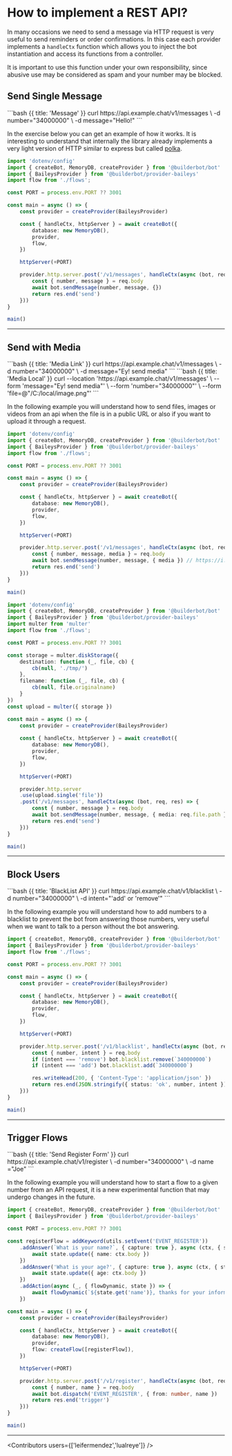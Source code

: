 
# How to implement a REST API?

In many occasions we need to send a message via HTTP request is very useful to send reminders or order confirmations. In this case each provider implements a `handleCtx` function which allows you to inject the bot instantiation and access its functions from a controller.

<Error>
It is important to use this function under your own responsibility, since abusive use may be considered as spam and your number may be blocked.
</Error>

## Send Single Message

  <CodeGroup title="Request" tag="POST" label="/v1/messages">
  ```bash {{ title: 'Message' }}
  curl https://api.example.chat/v1/messages \
    -d number="34000000" \
    -d message="Hello!"
  ```
  </CodeGroup>

In the exercise below you can get an example of how it works. It is interesting to understand that internally the library already implements a very light version of HTTP similar to express but called [polka](https://github.com/lukeed/polka/tree/main).

```ts {{title:'app.ts'}}
import 'dotenv/config'
import { createBot, MemoryDB, createProvider } from '@builderbot/bot'
import { BaileysProvider } from '@builderbot/provider-baileys'
import flow from './flows';

const PORT = process.env.PORT ?? 3001

const main = async () => {
    const provider = createProvider(BaileysProvider)

    const { handleCtx, httpServer } = await createBot({
        database: new MemoryDB(),
        provider,
        flow,
    })

    httpServer(+PORT)

    provider.http.server.post('/v1/messages', handleCtx(async (bot, req, res) => {
        const { number, message } = req.body
        await bot.sendMessage(number, message, {})
        return res.end('send')
    }))
}

main()
```
---

## Send with Media

  <CodeGroup title="Request" tag="POST" label="/v1/messages">
  ```bash {{ title: 'Media Link' }}
  curl https://api.example.chat/v1/messages \
    -d number="34000000" \
    -d message="Ey! send media"
  ```
  ```bash {{ title: 'Media Local' }}
  curl --location 'https://api.example.chat/v1/messages' \
  --form 'message="Ey! send media"' \
  --form 'number="34000000"' \
  --form 'file=@"/C:/local/image.png"'
  ```
  </CodeGroup>

In the following example you will understand how to send files, images or videos from an api when the file is in a public URL or also if you want to upload it through a request.

<CodeGroup>

```ts {{title:'app-media.ts'}}
import 'dotenv/config'
import { createBot, MemoryDB, createProvider } from '@builderbot/bot'
import { BaileysProvider } from '@builderbot/provider-baileys'
import flow from './flows';

const PORT = process.env.PORT ?? 3001

const main = async () => {
    const provider = createProvider(BaileysProvider)

    const { handleCtx, httpServer } = await createBot({
        database: new MemoryDB(),
        provider,
        flow,
    })

    httpServer(+PORT)

    provider.http.server.post('/v1/messages', handleCtx(async (bot, req, res) => {
        const { number, message, media } = req.body
        await bot.sendMessage(number, message, { media }) // https://i.imgur.com/0HpzsEm.png
        return res.end('send')
    }))
}

main()
```
```ts {{title:'app-media.storage.ts'}}
import 'dotenv/config'
import { createBot, MemoryDB, createProvider } from '@builderbot/bot'
import { BaileysProvider } from '@builderbot/provider-baileys'
import multer from 'multer'
import flow from './flows';

const PORT = process.env.PORT ?? 3001

const storage = multer.diskStorage({
    destination: function (_, file, cb) {
        cb(null, './tmp/')
    },
    filename: function (_, file, cb) {
        cb(null, file.originalname)
    }
})
const upload = multer({ storage })

const main = async () => {
    const provider = createProvider(BaileysProvider)
    
    const { handleCtx, httpServer } = await createBot({
        database: new MemoryDB(),
        provider,
        flow,
    })

    httpServer(+PORT)

    provider.http.server
    .use(upload.single('file'))
    .post('/v1/messages', handleCtx(async (bot, req, res) => {
        const { number, message } = req.body
        await bot.sendMessage(number, message, { media: req.file.path })
        return res.end('send')
    }))
}

main()
```
</CodeGroup>

---

## Block Users

  <CodeGroup title="Request" tag="POST" label="/v1/blacklist">
  ```bash {{ title: 'BlackList API' }}
  curl https://api.example.chat/v1/blacklist \
    -d number="34000000" \
    -d intent="'add' or 'remove'"
  ```
  </CodeGroup>

In the following example you will understand how to add numbers to a blacklist to prevent the bot from answering those numbers, very useful when we want to talk to a person without the bot answering.

```ts {{title:'blacklist-api.ts'}}
import { createBot, MemoryDB, createProvider } from '@builderbot/bot'
import { BaileysProvider } from '@builderbot/provider-baileys'
import flow from './flows';

const PORT = process.env.PORT ?? 3001

const main = async () => {
    const provider = createProvider(BaileysProvider)

    const { handleCtx, httpServer } = await createBot({
        database: new MemoryDB(),
        provider,
        flow,
    })

    httpServer(+PORT)

    provider.http.server.post('/v1/blacklist', handleCtx(async (bot, req, res) => {
        const { number, intent } = req.body
        if (intent === 'remove') bot.blacklist.remove(`340000000`)
        if (intent === 'add') bot.blacklist.add(`340000000`)

        res.writeHead(200, { 'Content-Type': 'application/json' })
        return res.end(JSON.stringify({ status: 'ok', number, intent }))
    }))
}

main()
```

---

## Trigger Flows 

  <CodeGroup title="Request" tag="POST" label="/v1/register">
  ```bash {{ title: 'Send Register Form' }}
  curl https://api.example.chat/v1/register \
    -d number="34000000" \
    -d name ="Joe"
  ```
  </CodeGroup>

In the following example you will understand how to start a flow to a given number from an API request, it is a new experimental function that may undergo changes in the future.

```ts {{title:'trigger-flow-api.ts'}}
import { createBot, MemoryDB, createProvider } from '@builderbot/bot'
import { BaileysProvider } from '@builderbot/provider-baileys'

const PORT = process.env.PORT ?? 3001

const registerFlow = addKeyword(utils.setEvent('EVENT_REGISTER'))
    .addAnswer(`What is your name?`, { capture: true }, async (ctx, { state }) => {
        await state.update({ name: ctx.body })
    })
    .addAnswer('What is your age?', { capture: true }, async (ctx, { state }) => {
        await state.update({ age: ctx.body })
    })
    .addAction(async (_, { flowDynamic, state }) => {
        await flowDynamic(`${state.get('name')}, thanks for your information!: Your age: ${state.get('age')}`)
    })

const main = async () => {
    const provider = createProvider(BaileysProvider)

    const { handleCtx, httpServer } = await createBot({
        database: new MemoryDB(),
        provider,
        flow: createFlow([registerFlow]),
    })

    httpServer(+PORT)

    provider.http.server.post('/v1/register', handleCtx(async (bot, req, res) => {
        const { number, name } = req.body
        await bot.dispatch('EVENT_REGISTER', { from: number, name })
        return res.end('trigger')
    }))
}

main()
```

---

<Guides />

<Resources />

<Contributors users={['leifermendez','lualreye']} />